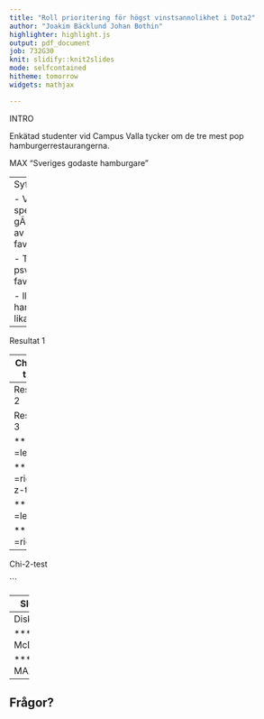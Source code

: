 ```yaml
---
title: "Roll prioritering för högst vinstsannolikhet i Dota2"
author: "Joakim Bäcklund Johan Bothin"
highlighter: highlight.js
output: pdf_document
job: 732G30
knit: slidify::knit2slides
mode: selfcontained
hitheme: tomorrow
widgets: mathjax

---
```




INTRO

Enkätad studenter vid Campus Valla tycker om de tre mest pop hamburgerrestaurangerna.

MAX
"Sveriges godaste hamburgare"

---
Syfte & Fråge


- Vilka faktorer spelar storst roll gÃ¤llande valet av favoritrestaurang?

- Till exempel hur psverkar , valet av favoritrestaurang.

- lla hamburgerkedjor lika populara?



---

Resultat 1



---
Chi-2-test



---
Resultat 2




Resultat 3

*** =left
```r


```

*** =right
z-test


*** =left



*** =right


---
Chi-2-test


```

---
Slutsats

--- 
Diskussion

*** =left
McDonalds

*** =right
MAX

---
Frågor?
---




